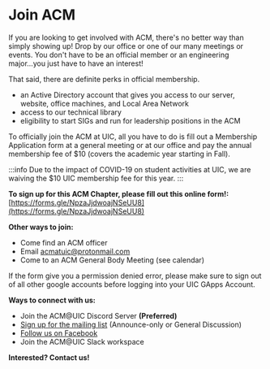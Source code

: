 
# Join ACM

If you are looking to get involved with ACM, there's no better way than simply showing up! Drop by our office or one of our many meetings or events. You don't have to be an official member or an engineering major...you just have to have an interest!

That said, there are definite perks in official membership.

- an Active Directory account that gives you access to our server, website, office machines, and Local Area Network
- access to our technical library
- eligibility to start SIGs and run for leadership positions in the ACM

To officially join the ACM at UIC, all you have to do is fill out a Membership Application form at a general meeting or at our office and pay the annual membership fee of $10 (covers the academic year starting in Fall).

:::info
Due to the impact of COVID-19 on student activities at UIC, we are waiving the $10 UIC membership fee for this year.
:::

**To sign up for this ACM Chapter, please fill out this online form!:** [https://forms.gle/NpzaJjdwoajNSeUU8](https://forms.gle/NpzaJjdwoajNSeUU8)

**Other ways to join:**

- Come find an ACM officer
- Email acmatuic@protonmail.com
- Come to an ACM General Body Meeting (see calendar)

If the form give you a permission denied error, please make sure to sign out of all other google accounts before logging into your UIC GApps Account.

**Ways to connect with us:**

- <DiscordLink>Join the ACM@UIC Discord Server</DiscordLink> <b>(Preferred)</b>
- [Sign up for the mailing list](https://acm.cs.uic.edu/mailsignup) (Announce-only or General Discussion)
- [Follow us on Facebook](http://www.facebook.com/pages/UIC-ACM/78488002212)
- <SlackSignUpLink>Join the ACM@UIC Slack workspace</SlackSignUpLink>

**Interested? Contact us!**
